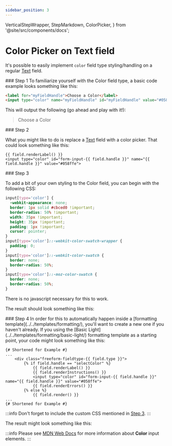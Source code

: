 ```yaml
---
sidebar_position: 3
---
```


  VerticalStepWrapper,
  StepMarkdown,
  ColorPicker,
} from '@site/src/components/docs';


# Color Picker on Text field

It's possible to easily implement `color` field type styling/handling on a regular [Text](../../forms/fields#text) field.

<VerticalStepWrapper>
<StepMarkdown>
### Step 1
To familiarize yourself with the Color field type, a basic code example looks something like this:

```html showLineNumbers
<label for="myFieldHandle">Choose a Color</label>
<input type="color" name="myFieldHandle" id="myFieldHandle" value="#058ffe" />
```

This will output the following (go ahead and play with it!):

<blockquote className="text-sm font-italic rounded-md p-4 mb-7 form-styling">
  <p className="text-blue-500 mb-2">Choose a Color</p>
  <ColorPicker />
</blockquote>

</StepMarkdown>
<StepMarkdown>
### Step 2

What you might like to do is replace a [Text](../../forms/fields#text) field with a color picker. That could look something like this:

```twig showLineNumbers
{{ field.renderLabel() }}
<input type="color" id="form-input-{{ field.handle }}" name="{{ field.handle }}" value="#058ffe">
```

</StepMarkdown>
<StepMarkdown>
### Step 3

To add a bit of your own styling to the Color field, you can begin with the following CSS:

```css showLineNumbers
input[type='color'] {
  -webkit-appearance: none;
  border: 1px solid #cbced0 !important;
  border-radius: 50% !important;
  width: 35px !important;
  height: 35px !important;
  padding: 1px !important;
  cursor: pointer;
}
input[type='color']::-webkit-color-swatch-wrapper {
  padding: 0;
}
input[type='color']::-webkit-color-swatch {
  border: none;
  border-radius: 50%;
}
input[type='color']::-moz-color-swatch {
  border: none;
  border-radius: 50%;
}
```

There is no javascript necessary for this to work.

The result should look something like this:

<Photo scale={40} img={ChooseColorPhoto} alt="Choose Color" />

</StepMarkdown>
<StepMarkdown>
### Step 4
In order for this to automatically happen inside a [formatting template](../../templates/formatting/), you'll want to create a new one if you haven't already. If you using the [Basic Light](../../templates/formatting/basic-light/) formatting template as a starting point, your code might look something like this:

```twig {4-8} showLineNumbers
{# Shortened for Example #}
...
    <div class="freeform-fieldtype-{{ field.type }}">
        {% if field.handle == "selectColor" %}
            {{ field.renderLabel() }}
            {{ field.renderInstructions() }}
            <input type="color" id="form-input-{{ field.handle }}" name="{{ field.handle }}" value="#058ffe">
            {{ field.renderErrors() }}
        {% else %}
            {{ field.render() }}
...
{# Shortened for Example #}
```

:::info
Don't forget to include the custom CSS mentioned in [Step 3](#step-3).
:::

The result might look something like this:

<Photo img={ColorPickerPhoto} alt="Choose Color" />

</StepMarkdown>

</VerticalStepWrapper>

:::info
Please see [MDN Web Docs](https://developer.mozilla.org/en-US/docs/Web/HTML/Element/input/color) for more information about **Color** input elements.
:::
